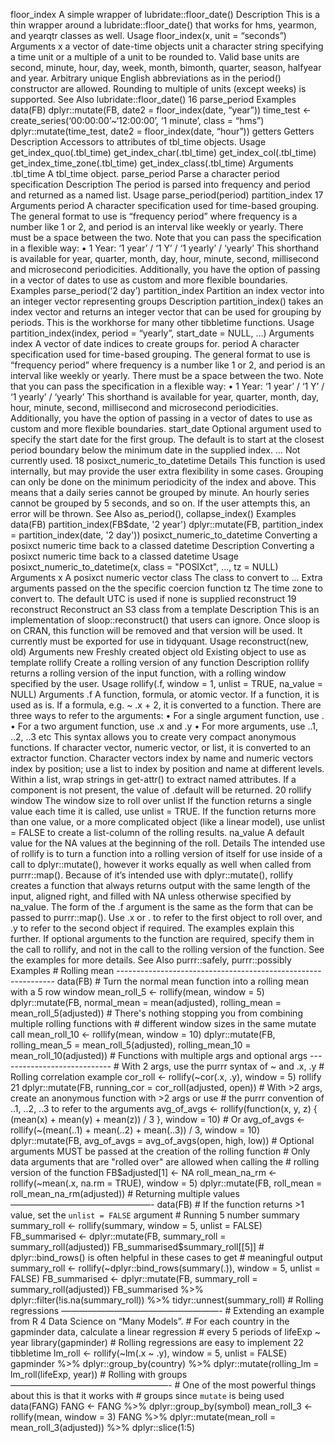 
floor_index A simple wrapper of lubridate::floor_date()
Description
This is a thin wrapper around a lubridate::floor_date() that works for hms, yearmon, and
yearqtr classes as well.
Usage
floor_index(x, unit = "seconds")
Arguments
x a vector of date-time objects
unit a character string specifying a time unit or a multiple of a unit to be rounded
to. Valid base units are second, minute, hour, day, week, month, bimonth,
quarter, season, halfyear and year. Arbitrary unique English abbreviations
as in the period() constructor are allowed. Rounding to multiple of units (except
weeks) is supported.
See Also
lubridate::floor_date()
16 parse_period
Examples
data(FB)
dplyr::mutate(FB, date2 = floor_index(date, "year"))
time_test <- create_series('00:00:00'~'12:00:00',
'1 minute', class = "hms")
dplyr::mutate(time_test, date2 = floor_index(date, "hour"))
getters Getters
Description
Accessors to attributes of tbl_time objects.
Usage
get_index_quo(.tbl_time)
get_index_char(.tbl_time)
get_index_col(.tbl_time)
get_index_time_zone(.tbl_time)
get_index_class(.tbl_time)
Arguments
.tbl_time A tbl_time object.
parse_period Parse a character period specification
Description
The period is parsed into frequency and period and returned as a named list.
Usage
parse_period(period)
partition_index 17
Arguments
period A character specification used for time-based grouping. The general format to
use is "frequency period" where frequency is a number like 1 or 2, and period
is an interval like weekly or yearly. There must be a space between the two.
Note that you can pass the specification in a flexible way:
• 1 Year: '1 year' / '1 Y' / '1 yearly' / 'yearly'
This shorthand is available for year, quarter, month, day, hour, minute, second,
millisecond and microsecond periodicities.
Additionally, you have the option of passing in a vector of dates to use as custom
and more flexible boundaries.
Examples
parse_period('2 day')
partition_index Partition an index vector into an integer vector representing groups
Description
partition_index() takes an index vector and returns an integer vector that can be used for grouping
by periods. This is the workhorse for many other tibbletime functions.
Usage
partition_index(index, period = "yearly", start_date = NULL, ...)
Arguments
index A vector of date indices to create groups for.
period A character specification used for time-based grouping. The general format to
use is "frequency period" where frequency is a number like 1 or 2, and period
is an interval like weekly or yearly. There must be a space between the two.
Note that you can pass the specification in a flexible way:
• 1 Year: '1 year' / '1 Y' / '1 yearly' / 'yearly'
This shorthand is available for year, quarter, month, day, hour, minute, second,
millisecond and microsecond periodicities.
Additionally, you have the option of passing in a vector of dates to use as custom
and more flexible boundaries.
start_date Optional argument used to specify the start date for the first group. The default
is to start at the closest period boundary below the minimum date in the supplied
index.
... Not currently used.
18 posixct_numeric_to_datetime
Details
This function is used internally, but may provide the user extra flexibility in some cases.
Grouping can only be done on the minimum periodicity of the index and above. This means that a
daily series cannot be grouped by minute. An hourly series cannot be grouped by 5 seconds, and so
on. If the user attempts this, an error will be thrown.
See Also
as_period(), collapse_index()
Examples
data(FB)
partition_index(FB$date, '2 year')
dplyr::mutate(FB, partition_index = partition_index(date, '2 day'))
posixct_numeric_to_datetime
Converting a posixct numeric time back to a classed datetime
Description
Converting a posixct numeric time back to a classed datetime
Usage
posixct_numeric_to_datetime(x, class = "POSIXct", ..., tz = NULL)
Arguments
x A posixct numeric vector
class The class to convert to
... Extra arguments passed on the the specific coercion function
tz The time zone to convert to. The default UTC is used if none is supplied
reconstruct 19
reconstruct Reconstruct an S3 class from a template
Description
This is an implementation of sloop::reconstruct() that users can ignore. Once sloop is on
CRAN, this function will be removed and that version will be used. It currently must be exported
for use in tidyquant.
Usage
reconstruct(new, old)
Arguments
new Freshly created object
old Existing object to use as template
rollify Create a rolling version of any function
Description
rollify returns a rolling version of the input function, with a rolling window specified by the user.
Usage
rollify(.f, window = 1, unlist = TRUE, na_value = NULL)
Arguments
.f A function, formula, or atomic vector.
If a function, it is used as is.
If a formula, e.g. ~ .x + 2, it is converted to a function. There are three ways
to refer to the arguments:
• For a single argument function, use .
• For a two argument function, use .x and .y
• For more arguments, use ..1, ..2, ..3 etc
This syntax allows you to create very compact anonymous functions.
If character vector, numeric vector, or list, it is converted to an extractor function.
Character vectors index by name and numeric vectors index by position;
use a list to index by position and name at different levels. Within a list, wrap
strings in get-attr() to extract named attributes. If a component is not present,
the value of .default will be returned.
20 rollify
window The window size to roll over
unlist If the function returns a single value each time it is called, use unlist = TRUE.
If the function returns more than one value, or a more complicated object (like a
linear model), use unlist = FALSE to create a list-column of the rolling results.
na_value A default value for the NA values at the beginning of the roll.
Details
The intended use of rollify is to turn a function into a rolling version of itself for use inside of a
call to dplyr::mutate(), however it works equally as well when called from purrr::map().
Because of it’s intended use with dplyr::mutate(), rollify creates a function that always returns
output with the same length of the input, aligned right, and filled with NA unless otherwise specified
by na_value.
The form of the .f argument is the same as the form that can be passed to purrr::map(). Use .x
or . to refer to the first object to roll over, and .y to refer to the second object if required. The
examples explain this further.
If optional arguments to the function are required, specify them in the call to rollify, and not in
the call to the rolling version of the function. See the examples for more details.
See Also
purrr::safely, purrr::possibly
Examples
# Rolling mean --------------------------------------------------------------
data(FB)
# Turn the normal mean function into a rolling mean with a 5 row window
mean_roll_5 <- rollify(mean, window = 5)
dplyr::mutate(FB,
normal_mean = mean(adjusted),
rolling_mean = mean_roll_5(adjusted))
# There's nothing stopping you from combining multiple rolling functions with
# different window sizes in the same mutate call
mean_roll_10 <- rollify(mean, window = 10)
dplyr::mutate(FB,
rolling_mean_5 = mean_roll_5(adjusted),
rolling_mean_10 = mean_roll_10(adjusted))
# Functions with multiple args and optional args ----------------------------
# With 2 args, use the purrr syntax of ~ and .x, .y
# Rolling correlation example
cor_roll <- rollify(~cor(.x, .y), window = 5)
rollify 21
dplyr::mutate(FB, running_cor = cor_roll(adjusted, open))
# With >2 args, create an anonymous function with >2 args or use
# the purrr convention of ..1, ..2, ..3 to refer to the arguments
avg_of_avgs <- rollify(function(x, y, z) {
(mean(x) + mean(y) + mean(z)) / 3
},
window = 10)
# Or
avg_of_avgs <- rollify(~(mean(..1) + mean(..2) + mean(..3)) / 3,
window = 10)
dplyr::mutate(FB, avg_of_avgs = avg_of_avgs(open, high, low))
# Optional arguments MUST be passed at the creation of the rolling function
# Only data arguments that are "rolled over" are allowed when calling the
# rolling version of the function
FB$adjusted[1] <- NA
roll_mean_na_rm <- rollify(~mean(.x, na.rm = TRUE), window = 5)
dplyr::mutate(FB, roll_mean = roll_mean_na_rm(adjusted))
# Returning multiple values -------------------------------------------------
data(FB)
# If the function returns >1 value, set the `unlist = FALSE` argument
# Running 5 number summary
summary_roll <- rollify(summary, window = 5, unlist = FALSE)
FB_summarised <- dplyr::mutate(FB, summary_roll = summary_roll(adjusted))
FB_summarised$summary_roll[[5]]
# dplyr::bind_rows() is often helpful in these cases to get
# meaningful output
summary_roll <- rollify(~dplyr::bind_rows(summary(.)), window = 5, unlist = FALSE)
FB_summarised <- dplyr::mutate(FB, summary_roll = summary_roll(adjusted))
FB_summarised %>%
dplyr::filter(!is.na(summary_roll)) %>%
tidyr::unnest(summary_roll)
# Rolling regressions -------------------------------------------------------
# Extending an example from R 4 Data Science on "Many Models".
# For each country in the gapminder data, calculate a linear regression
# every 5 periods of lifeExp ~ year
library(gapminder)
# Rolling regressions are easy to implement
22 tibbletime
lm_roll <- rollify(~lm(.x ~ .y), window = 5, unlist = FALSE)
gapminder %>%
dplyr::group_by(country) %>%
dplyr::mutate(rolling_lm = lm_roll(lifeExp, year))
# Rolling with groups -------------------------------------------------------
# One of the most powerful things about this is that it works with
# groups since `mutate` is being used
data(FANG)
FANG <- FANG %>%
dplyr::group_by(symbol)
mean_roll_3 <- rollify(mean, window = 3)
FANG %>%
dplyr::mutate(mean_roll = mean_roll_3(adjusted)) %>%
dplyr::slice(1:5)
